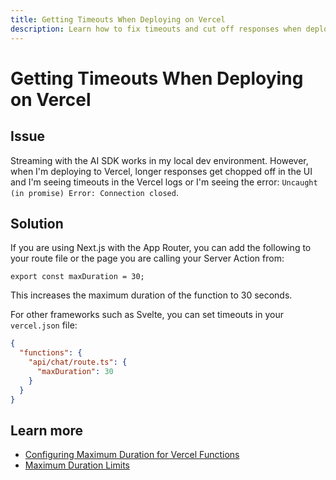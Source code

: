```yaml
---
title: Getting Timeouts When Deploying on Vercel
description: Learn how to fix timeouts and cut off responses when deploying to Vercel.
---
```


# Getting Timeouts When Deploying on Vercel

## Issue

Streaming with the AI SDK works in my local dev environment.
However, when I'm deploying to Vercel, longer responses get chopped off in the UI and I'm seeing timeouts in the Vercel logs or I'm seeing the error: `Uncaught (in promise) Error: Connection closed`.

## Solution

If you are using Next.js with the App Router, you can add the following to your route file or the page you are calling your Server Action from: 

```tsx
export const maxDuration = 30;
```

This increases the maximum duration of the function to 30 seconds.

For other frameworks such as Svelte, you can set timeouts in your `vercel.json` file:

```json
{
  "functions": {
    "api/chat/route.ts": {
      "maxDuration": 30
    }
  }
}
```

## Learn more

- [Configuring Maximum Duration for Vercel Functions](https://vercel.com/docs/functions/configuring-functions/duration)
- [Maximum Duration Limits](https://vercel.com/docs/functions/runtimes#max-duration)
